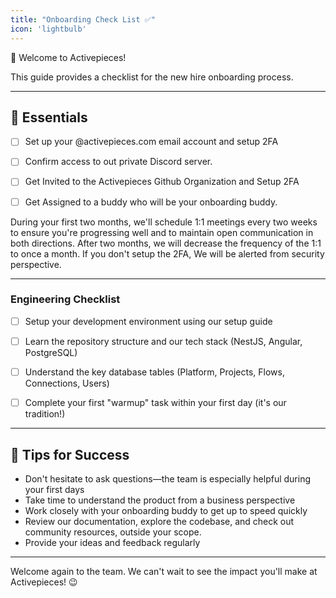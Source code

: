 ```yaml
---
title: "Onboarding Check List ✅"
icon: 'lightbulb'
---
```


🎉 Welcome to Activepieces!

This guide provides a checklist for the new hire onboarding process.

---

## 📧 Essentials

- [ ] Set up your @activepieces.com email account and setup 2FA
- [ ] Confirm access to out private Discord server.
- [ ] Get Invited to the Activepieces Github Organization and Setup 2FA
- [ ] Get Assigned to a buddy who will be your onboarding buddy.


<Tip>
During your first two months, we'll schedule 1:1 meetings every two weeks to ensure you're progressing well and to maintain open communication in both directions.
After two months, we will decrease the frequency of the 1:1 to once a month.
</Tip>


<Tip>
If you don't setup the 2FA, We will be alerted from security perspective.
</Tip>

---


### Engineering Checklist

- [ ] Setup your development environment using our setup guide
- [ ] Learn the repository structure and our tech stack (NestJS, Angular, PostgreSQL)
- [ ] Understand the key database tables (Platform, Projects, Flows, Connections, Users)
- [ ] Complete your first "warmup" task within your first day (it's our tradition!)


---
## 🌟 Tips for Success

- Don't hesitate to ask questions—the team is especially helpful during your first days
- Take time to understand the product from a business perspective
- Work closely with your onboarding buddy to get up to speed quickly
- Review our documentation, explore the codebase, and check out community resources, outside your scope.
- Provide your ideas and feedback regularly

---

Welcome again to the team. We can't wait to see the impact you'll make at Activepieces! 😉

